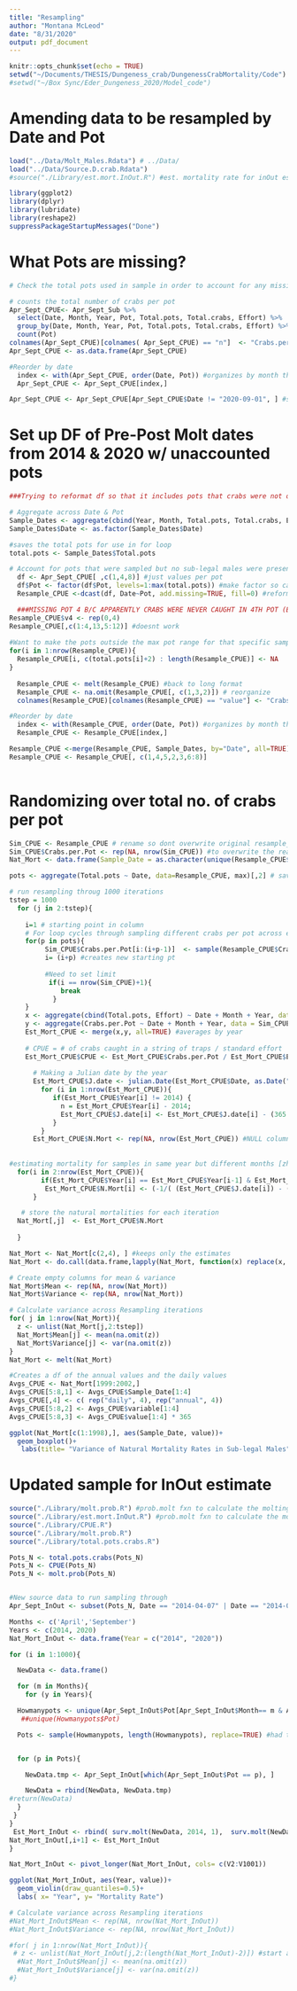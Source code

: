 ```yaml
---
title: "Resampling"
author: "Montana McLeod"
date: "8/31/2020"
output: pdf_document
---
```


```r
knitr::opts_chunk$set(echo = TRUE)
setwd("~/Documents/THESIS/Dungeness_crab/DungenessCrabMortality/Code")
#setwd("~/Box Sync/Eder_Dungeness_2020/Model_code")
```


# Amending data to be resampled by Date and Pot
```r
load("../Data/Molt_Males.Rdata") # ../Data/
load("../Data/Source.D.crab.Rdata")
#source("./Library/est.mort.InOut.R") #est. mortality rate for inOut estimate

library(ggplot2)
library(dplyr)
library(lubridate)
library(reshape2)
suppressPackageStartupMessages("Done")
```

# What Pots are missing?
```r
# Check the total pots used in sample in order to account for any missing pots in sub-male df

# counts the total number of crabs per pot  
Apr_Sept_CPUE<- Apr_Sept_Sub %>% 
  select(Date, Month, Year, Pot, Total.pots, Total.crabs, Effort) %>% 
  group_by(Date, Month, Year, Pot, Total.pots, Total.crabs, Effort) %>% 
  count(Pot)
colnames(Apr_Sept_CPUE)[colnames( Apr_Sept_CPUE) == "n"]  <- "Crabs.per.Pot"
Apr_Sept_CPUE <- as.data.frame(Apr_Sept_CPUE)

#Reorder by date
  index <- with(Apr_Sept_CPUE, order(Date, Pot)) #organizes by month then year
  Apr_Sept_CPUE <- Apr_Sept_CPUE[index,]

Apr_Sept_CPUE <- Apr_Sept_CPUE[Apr_Sept_CPUE$Date != "2020-09-01", ] #save only the last date in Sept2020 for CPUE calc - needs one end pt
```


# Set up DF of Pre-Post Molt dates from 2014 & 2020 w/ unaccounted pots 
```r
###Trying to reformat df so that it includes pots that crabs were not observed in even though the pots were deployed. Total number of pots deployed is different for each sample date. 

# Aggregate across Date & Pot
Sample_Dates <- aggregate(cbind(Year, Month, Total.pots, Total.crabs, Effort) ~ Date, data = Apr_Sept_CPUE, mean)
Sample_Dates$Date <- as.factor(Sample_Dates$Date)

#saves the total pots for use in for loop
total.pots <- Sample_Dates$Total.pots

# Account for pots that were sampled but no sub-legal males were present in that pot
  df <- Apr_Sept_CPUE[ ,c(1,4,8)] #just values per pot
  df$Pot <- factor(df$Pot, levels=1:max(total.pots)) #make factor so cast each sample date across  pots (1-12)
  Resample_CPUE <-dcast(df, Date~Pot, add.missing=TRUE, fill=0) #reformat the df to include Pots not present in wide format

  ###MISSING POT 4 B/C APPARENTLY CRABS WERE NEVER CAUGHT IN 4TH POT (EVEN THOSE THAT INCLUDED MORE THAN 4 POTS IN A SAMPLE DATE)
Resample_CPUE$v4 <- rep(0,4)
Resample_CPUE[,c(1:4,13,5:12)] #doesnt work
  
#Want to make the pots outside the max pot range for that specific sample NA so that I can then move forward with removing NAs after melt()  
for(i in 1:nrow(Resample_CPUE)){
  Resample_CPUE[i, c(total.pots[i]+2) : length(Resample_CPUE)] <- NA
}  
 
  Resample_CPUE <- melt(Resample_CPUE) #back to long format
  Resample_CPUE <- na.omit(Resample_CPUE[, c(1,3,2)]) # reorganize
  colnames(Resample_CPUE)[colnames(Resample_CPUE) == "value"] <- "Crabs.per.Pot"

#Reorder by date
  index <- with(Resample_CPUE, order(Date, Pot)) #organizes by month then year
  Resample_CPUE <- Resample_CPUE[index,]

Resample_CPUE <-merge(Resample_CPUE, Sample_Dates, by="Date", all=TRUE)
Resample_CPUE <- Resample_CPUE[, c(1,4,5,2,3,6:8)]
 
```


# Randomizing over total no. of crabs per pot
```r
Sim_CPUE <- Resample_CPUE # rename so dont overwrite original resample_cpue
Sim_CPUE$Crabs.per.Pot <- rep(NA, nrow(Sim_CPUE)) #to overwrite the real values w/ sample()
Nat_Mort <- data.frame(Sample_Date = as.character(unique(Resample_CPUE$Date))) #df to store iterations

pots <- aggregate(Total.pots ~ Date, data=Resample_CPUE, max)[,2] # saves total no.pots for each sample date 

# run resampling throug 1000 iterations
tstep = 1000
  for (j in 2:tstep){
    
    i=1 # starting point in column
    # For loop cycles through sampling different crabs per pot across each sample date
    for(p in pots){
         Sim_CPUE$Crabs.per.Pot[i:(i+p-1)]  <- sample(Resample_CPUE$Crabs.per.Pot[i:(i+p-1)], p , replace= T)
         i= (i+p) #creates new starting pt
         
         #Need to set limit
          if(i == nrow(Sim_CPUE)+1){
             break
           }
    }
    x <- aggregate(cbind(Total.pots, Effort) ~ Date + Month + Year, data = Sim_CPUE, max) #takes consistent values
    y <- aggregate(Crabs.per.Pot ~ Date + Month + Year, data = Sim_CPUE, sum) #takes sum of crabs
    Est_Mort_CPUE <- merge(x,y, all=TRUE) #averages by year
    
    # CPUE = # of crabs caught in a string of traps / standard effort
    Est_Mort_CPUE$CPUE <- Est_Mort_CPUE$Crabs.per.Pot / Est_Mort_CPUE$Effort
        
      # Making a Julian date by the year 
      Est_Mort_CPUE$J.date <- julian.Date(Est_Mort_CPUE$Date, as.Date("2014-01-01"), by= 'Year' )
        for (i in 1:nrow(Est_Mort_CPUE)){
           if(Est_Mort_CPUE$Year[i] != 2014) {
             n = Est_Mort_CPUE$Year[i] - 2014;
             Est_Mort_CPUE$J.date[i] <- Est_Mort_CPUE$J.date[i] - (365 * n) 
           }
        }
      Est_Mort_CPUE$N.Mort <- rep(NA, nrow(Est_Mort_CPUE)) #NULL column
      
      
#estimating mortality for samples in same year but different months [zhang eqn]
  for(i in 2:nrow(Est_Mort_CPUE)){
        if(Est_Mort_CPUE$Year[i] == Est_Mort_CPUE$Year[i-1] & Est_Mort_CPUE$Month[i] !=   Est_Mort_CPUE$Month[i-1]) {
         Est_Mort_CPUE$N.Mort[i] <- (-1/( (Est_Mort_CPUE$J.date[i]) - (Est_Mort_CPUE$J.date[i-1]) ) )* log(Est_Mort_CPUE$CPUE[i] / Est_Mort_CPUE$CPUE[i-1] )  }
      }

   # store the natural mortalities for each iteration
  Nat_Mort[,j]  <- Est_Mort_CPUE$N.Mort
  
  }

Nat_Mort <- Nat_Mort[c(2,4), ] #keeps only the estimates
Nat_Mort <- do.call(data.frame,lapply(Nat_Mort, function(x) replace(x, is.infinite(x),NA))) #removes any infinity values that mess w/ mean

# Create empty columns for mean & variance
Nat_Mort$Mean <- rep(NA, nrow(Nat_Mort))
Nat_Mort$Variance <- rep(NA, nrow(Nat_Mort))

# Calculate variance across Resampling iterations 
for( j in 1:nrow(Nat_Mort)){
  z <- unlist(Nat_Mort[j,2:tstep])
  Nat_Mort$Mean[j] <- mean(na.omit(z))
  Nat_Mort$Variance[j] <- var(na.omit(z))
}
Nat_Mort <- melt(Nat_Mort)

#Creates a df of the annual values and the daily values 
Avgs_CPUE <- Nat_Mort[1999:2002,] 
Avgs_CPUE[5:8,1] <- Avgs_CPUE$Sample_Date[1:4]
Avgs_CPUE[,4] <- c( rep("daily", 4), rep("annual", 4))
Avgs_CPUE[5:8,2] <- Avgs_CPUE$variable[1:4]
Avgs_CPUE[5:8,3] <- Avgs_CPUE$value[1:4] * 365

ggplot(Nat_Mort[c(1:1998),], aes(Sample_Date, value))+
  geom_boxplot()+
   labs(title= "Variance of Natural Mortality Rates in Sub-legal Males", x= "Date", y= "Daily Natural Mortality Rate")
```


# Updated sample for InOut estimate
```r
source("./Library/molt.prob.R") #prob.molt fxn to calculate the molting prob based on CW
source("./Library/est.mort.InOut.R") #prob.molt fxn to calculate the molting prob based on CW
source("./Library/CPUE.R")
source("./Library/molt.prob.R")
source("./Library/total.pots.crabs.R")

Pots_N <- total.pots.crabs(Pots_N)
Pots_N <- CPUE(Pots_N)
Pots_N <- molt.prob(Pots_N)


#New source data to run sampling through 
Apr_Sept_InOut <- subset(Pots_N, Date == "2014-04-07" | Date == "2014-09-17"| Date == "2020-04-03" | Date == "2020-09-01" |Date == "2020-09-15", c(Date, Month, Year, CW, Pot, Effort, Molt.prob))

Months <- c('April','September')
Years <- c(2014, 2020)
Nat_Mort_InOut <- data.frame(Year = c("2014", "2020"))

for (i in 1:1000){

  NewData <- data.frame()

  for (m in Months){
    for (y in Years){

  Howmanypots <- unique(Apr_Sept_InOut$Pot[Apr_Sept_InOut$Month== m & Apr_Sept_InOut$Year== y ]) #is your goal to just creat a vector for Howmanypots r a value?
   ##unique(Howmanypots$Pot)

  Pots <- sample(Howmanypots, length(Howmanypots), replace=TRUE) #had to move calling the pot column down here because it would not pull unique values of pots when on line 179


  for (p in Pots){

    NewData.tmp <- Apr_Sept_InOut[which(Apr_Sept_InOut$Pot == p), ] 

    NewData = rbind(NewData, NewData.tmp)
#return(NewData)
  }
 }
}
 Est_Mort_InOut <- rbind( surv.molt(NewData, 2014, 1),  surv.molt(NewData, 2020, 1))
Nat_Mort_InOut[,i+1] <- Est_Mort_InOut
}

Nat_Mort_InOut <- pivot_longer(Nat_Mort_InOut, cols= c(V2:V1001))

ggplot(Nat_Mort_InOut, aes(Year, value))+
  geom_violin(draw_quantiles=0.5)+
  labs( x= "Year", y= "Mortality Rate")

# Calculate variance across Resampling iterations 
#Nat_Mort_InOut$Mean <- rep(NA, nrow(Nat_Mort_InOut))
#Nat_Mort_InOut$Variance <- rep(NA, nrow(Nat_Mort_InOut))

#for( j in 1:nrow(Nat_Mort_InOut)){
 # z <- unlist(Nat_Mort_InOut[j,2:(length(Nat_Mort_InOut)-2)]) #start at 2 b/c date is col. 1 & -2:because dont want mean and variance included
  #Nat_Mort_InOut$Mean[j] <- mean(na.omit(z))
  #Nat_Mort_InOut$Variance[j] <- var(na.omit(z))
#}
```
